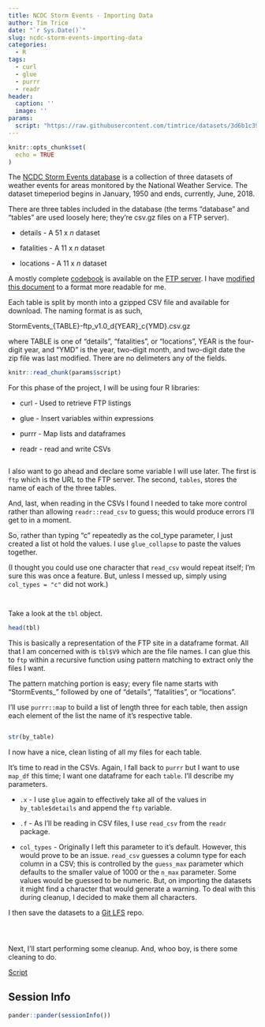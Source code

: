 ```yaml
---
title: NCDC Storm Events - Importing Data
author: Tim Trice
date: "`r Sys.Date()`"
slug: ncdc-storm-events-importing-data
categories:
  - R
tags:
  - curl
  - glue
  - purrr
  - readr
header:
  caption: ''
  image: ''
params:
  script: "https://raw.githubusercontent.com/timtrice/datasets/3d6b1c39a74bda72b21e7c23550d1109a439923f/ncdc_storm_events/01_import_data.R"
---
```


```r
knitr::opts_chunk$set(
  echo = TRUE
)
```

The [NCDC Storm Events database](https://www.ncdc.noaa.gov/stormevents/) is a collection of three datasets of weather events for areas monitored by the National Weather Service. The dataset timeperiod begins in January, 1950 and ends, currently, June, 2018. 

There are three tables included in the database (the terms "database" and "tables" are used loosely here; they're csv.gz files on a FTP server). 

* details - A 51 x *n* dataset

* fatalities - A 11 x *n* dataset

* locations - A 11 x *n* dataset

A mostly complete [codebook](ftp://ftp.ncdc.noaa.gov/pub/data/swdi/stormevents/csvfiles/Storm-Data-Export-Format.docx) is available on the [FTP server](ftp://ftp.ncdc.noaa.gov/pub/data/swdi/stormevents/csvfiles/). I have [modified this document](https://github.com/timtrice/datasets/tree/master/ncdc_storm_events) to a format more readable for me.

Each table is split by month into a gzipped CSV file and available for download. The naming format is as such, 

StormEvents_{TABLE}-ftp_v1.0_d{YEAR}_c{YMD}.csv.gz

where TABLE is one of "details", "fatalities", or "locations", YEAR is the four-digit year, and "YMD" is the year, two-digit month, and two-digit date the zip file was last modified. There are no delimeters any of the fields.

```r
knitr::read_chunk(params$script)
```

For this phase of the project, I will be using four R libraries:

* curl - Used to retrieve FTP listings

* glue - Insert variables within expressions

* purrr - Map lists and dataframes

* readr - read and write CSVs

```r
```

I also want to go ahead and declare some variable I will use later. The first is `ftp` which is the URL to the FTP server. The second, `tables`, stores the name of each of the three tables.

And, last, when reading in the CSVs I found I needed to take more control rather than allowing `readr::read_csv` to guess; this would produce errors I'll get to in a moment.

So, rather than typing "c" repeatedly as the col_type parameter, I just created a list ot hold the values. I use `glue_collapse` to paste the values together.

(I thought you could use one character that `read_csv` would repeat itself; I'm sure this was once a feature. But, unless I messed up, simply using `col_types = "c"` did not work.)

```r
```

```r
```

Take a look at the `tbl` object.

```r
head(tbl)
```

This is basically a representation of the FTP site in a dataframe format. All that I am concerned with is `tbl$V9` which are the file names. I can glue this to `ftp` within a recursive function using pattern matching to extract only the files I want.

The pattern matching portion is easy; every file name starts with "StormEvents_" followed by one of "details", "fatalities", or "locations". 

I'll use `purrr::map` to build a list of length three for each table, then assign each element of the list the name of it's respective table.

```r
```

```r
str(by_table)
```

I now have a nice, clean listing of all my files for each table. 

It's time to read in the CSVs. Again, I fall back to `purrr` but I want to use `map_df` this time; I want one dataframe for each `table`. I'll describe my parameters.

* `.x` - I use `glue` again to effectively take all of the values in `by_table$details` and append the `ftp` variable. 

* `.f` - As I'll be reading in CSV files, I use `read_csv` from the `readr` package.

* `col_types` - Originally I left this parameter to it's default. However, this would prove to be an issue. `read_csv` guesses a column type for each column in a CSV; this is controlled by the `guess_max` parameter which defaults to the smaller value of 1000 or the `n_max` parameter. Some values would be guessed to be numeric. But, on importing the datasets it might find a character that would generate a warning. To deal with this during cleanup, I decided to make them all characters.

I then save the datasets to a [Git LFS](https://git-lfs.github.com/) repo.

```r
```

```r
```

```r
```

Next, I'll start performing some cleanup. And, whoo boy, is there some cleaning to do.

[Script](`r params$script`)

## Session Info

```r
pander::pander(sessionInfo())
```

